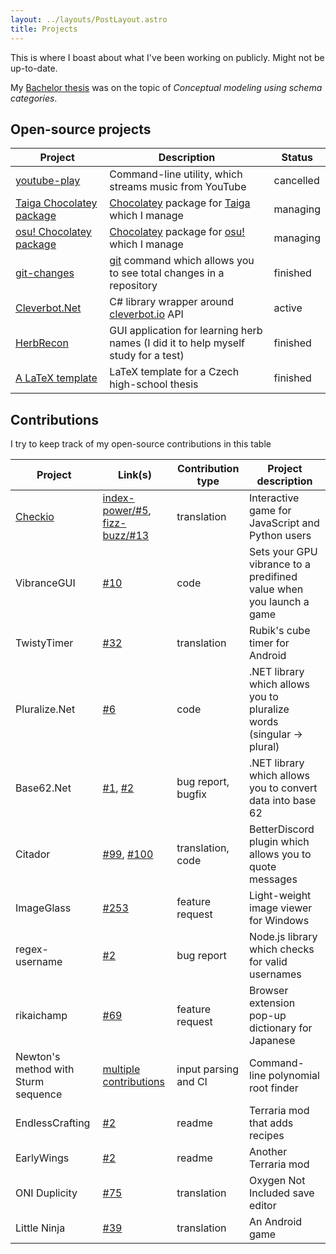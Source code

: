 ```yaml
---
layout: ../layouts/PostLayout.astro
title: Projects
---
```


This is where I boast about what I've been working on publicly.
Might not be up-to-date.

My [Bachelor thesis](https://github.com/sorashi/schemcat/blob/master/text/cs/prace.pdf) was on the topic of *Conceptual modeling using schema categories*.

## Open-source projects

Project|Description|Status
-------|-----------|------
[youtube-play](https://github.com/sorashi/youtube-play)|Command-line utility, which streams music from YouTube|cancelled
[Taiga Chocolatey package](https://chocolatey.org/packages/taiga)|[Chocolatey](https://chocolatey.org/) package for [Taiga](https://taiga.moe/) which I manage|managing
[osu! Chocolatey package](https://chocolatey.org/packages/osu)|[Chocolatey](https://chocolatey.org/) package for [osu!](http://osu.ppy.sh) which I manage|managing
[git-changes](https://github.com/sorashi/git-changes)|[git](https://git-scm.com/) command which allows you to see total changes in a repository|finished
[Cleverbot.Net](https://github.com/sorashi/Cleverbot.Net)|C# library wrapper around [cleverbot.io](https://cleverbot.io/) API|active
[HerbRecon](https://github.com/sorashi/HerbRecon)|GUI application for learning herb names (I did it to help myself study for a test)|finished
[A LaTeX template](https://github.com/sorashi/latex-maturitni-prace)|LaTeX template for a Czech high-school thesis|finished

## Contributions

I try to keep track of my open-source contributions in this table

Project|Link(s)|Contribution type| Project description
-------|-------|-----------------|-----------
[Checkio](https://github.com/CheckiO-Missions)|[index-power/#5](https://github.com/CheckiO-Missions/checkio-mission-index-power/pull/5), [fizz-buzz/#13](https://github.com/CheckiO-Missions/checkio-task-fizz-buzz/pull/13)|translation|Interactive game for JavaScript and Python users
VibranceGUI|[#10](https://github.com/juv/vibranceGUI/pull/10)|code|Sets your GPU vibrance to a predifined value when you launch a game
TwistyTimer|[#32](https://github.com/aricneto/TwistyTimer/pull/32)|translation|Rubik's cube timer for Android
Pluralize.<span></span>Net|[#6](https://github.com/sarathkcm/Pluralize.NET/pull/6)|code|.NET library which allows you to pluralize words (singular → plural)
Base62.<span></span>Net|[#1](https://github.com/JoyMoe/Base62.Net/issues/1), [#2](https://github.com/JoyMoe/Base62.Net/pull/2)|bug report, bugfix|.NET library which allows you to convert data into base 62
Citador|[#99](https://github.com/nirewen/Citador/pull/99), [#100](https://github.com/nirewen/Citador/pull/100)|translation, code|BetterDiscord plugin which allows you to quote messages
ImageGlass|[#253](https://github.com/d2phap/ImageGlass/issues/253)|feature request|Light-weight image viewer for Windows
regex-username|[#2](https://github.com/regexhq/regex-username/issues/2)|bug report|Node.js library which checks for valid usernames
rikaichamp|[#69](https://github.com/birtles/rikaichamp/issues/69)|feature request|Browser extension pop-up dictionary for Japanese
Newton's method with Sturm sequence|[multiple contributions](https://github.com/mpicek/Newton-s-method-with-Sturm-sequence/commits?author=sorashi)|input parsing and CI|Command-line polynomial root finder
EndlessCrafting|[#2](https://github.com/valkyrienyanko/EndlessCrafting/pull/2)|readme|Terraria mod that adds recipes
EarlyWings|[#2](https://github.com/valkyrienyanko/EarlyWings/pull/2)|readme|Another Terraria mod
ONI Duplicity|[#75](https://github.com/RoboPhred/oni-duplicity/pull/75)|translation|Oxygen Not Included save editor
Little Ninja|[#39](https://github.com/funkyzooink/little-ninja/pull/39)|translation|An Android game
